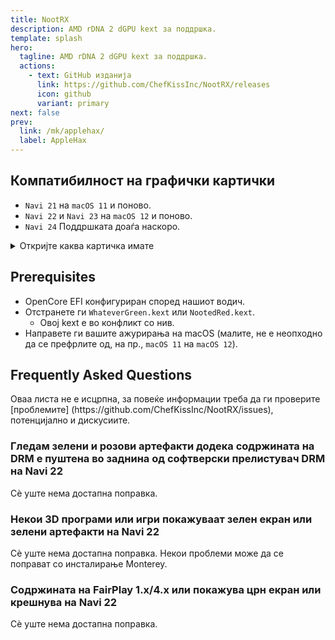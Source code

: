 ```yaml
---
title: NootRX
description: AMD rDNA 2 dGPU kext за поддршка.
template: splash
hero:
  tagline: AMD rDNA 2 dGPU kext за поддршка.
  actions:
    - text: GitHub изданија
      link: https://github.com/ChefKissInc/NootRX/releases
      icon: github
      variant: primary
next: false
prev:
  link: /mk/applehax/
  label: AppleHax
---
```



## Компатибилност на графички картички

- `Navi 21` на `macOS 11` и поново.
- `Navi 22` и `Navi 23` на `macOS 12` и поново.
- `Navi 24` Поддршката доаѓа наскоро.

<details>
<summary>Откријте каква картичка имате</summary>

| Брендирање                   | Типот     |
| ---------------------------- | --------- |
| AMD Radeon Pro V620          | `Navi 21` |
| AMD Radeon Pro W6800         | `Navi 21` |
| AMD Radeon Pro W6800X        | `Navi 21` |
| AMD Radeon Pro W6800X Duo    | `Navi 21` |
| AMD Radeon Pro W6900X        | `Navi 21` |
| AMD Radeon RX 6800           | `Navi 21` |
| AMD Radeon RX 6800 XT        | `Navi 21` |
| AMD Radeon RX 6900 XT        | `Navi 21` |
| AMD Radeon RX 6900 XTX       | `Navi 21` |
| AMD Radeon RX 6950 XT        | `Navi 21` |
| AMD Radeon RX 6700           | `Navi 22` |
| AMD Radeon RX 6700 XT        | `Navi 22` |
| AMD Radeon RX 6700M          | `Navi 22` |
| AMD Radeon RX 6750 GRE 10 GB | `Navi 22` |
| AMD Radeon RX 6750 GRE 12 GB | `Navi 22` |
| AMD Radeon RX 6750 XT        | `Navi 22` |
| AMD Radeon RX 6800M          | `Navi 22` |
| AMD Radeon RX 6850M XT       | `Navi 22` |
| AMD Radeon Pro W6600         | `Navi 23` |
| AMD Radeon Pro W6600M        | `Navi 23` |
| AMD Radeon Pro W6600X        | `Navi 23` |
| AMD Radeon RX 6600           | `Navi 23` |
| AMD Radeon RX 6600 XT        | `Navi 23` |
| AMD Radeon RX 6600M          | `Navi 23` |
| AMD Radeon RX 6600S          | `Navi 23` |
| AMD Radeon RX 6650 XT        | `Navi 23` |
| AMD Radeon RX 6650M          | `Navi 23` |
| AMD Radeon RX 6650M XT       | `Navi 23` |
| AMD Radeon RX 6700S          | `Navi 23` |
| AMD Radeon RX 6800S          | `Navi 23` |
| AMD Radeon Pro W6300         | `Navi 24` |
| AMD Radeon Pro W6300M        | `Navi 24` |
| AMD Radeon Pro W6400         | `Navi 24` |
| AMD Radeon Pro W6500M        | `Navi 24` |
| AMD Radeon RX 6300           | `Navi 24` |
| AMD Radeon RX 6300M          | `Navi 24` |
| AMD Radeon RX 6400           | `Navi 24` |
| AMD Radeon RX 6450M          | `Navi 24` |
| AMD Radeon RX 6500 XT        | `Navi 24` |
| AMD Radeon RX 6500M          | `Navi 24` |
| AMD Radeon RX 6550M          | `Navi 24` |
| AMD Radeon RX 6550S          | `Navi 24` |

</details>

## Prerequisites

- OpenCore EFI конфигуриран според нашиот водич.
- Отстранете ги `WhateverGreen.kext` или `NootedRed.kext`.
  - Овој kext е во конфликт со нив.
- Направете ги вашите ажурирања на macOS (малите, не е неопходно да се префрлите од, на пр., `macOS 11` на `macOS 12`).

## Frequently Asked Questions

<Aside type="danger">
Оваа листа не е исцрпна, за повеќе информации треба да ги проверите [проблемите] (https://github.com/ChefKissInc/NootRX/issues), потенцијално и дискусиите.
</Aside>

### Гледам зелени и розови артефакти додека содржината на DRM е пуштена во заднина од софтверски прелистувач DRM на Navi 22

Сè уште нема достапна поправка.

### Некои 3D програми или игри покажуваат зелен екран или зелени артефакти на Navi 22

Сè уште нема достапна поправка. Некои проблеми може да се поправат со инсталирање Monterey.

### Содржината на FairPlay 1.x/4.x или покажува црн екран или крешнува на Navi 22

Сè уште нема достапна поправка.
